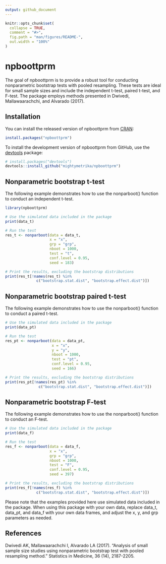 ```yaml
---
output: github_document
---
```


<!-- README.md is generated from README.Rmd. Please edit that file -->

```r
knitr::opts_chunk$set(
  collapse = TRUE,
  comment = "#>",
  fig.path = "man/figures/README-",
  out.width = "100%"
)
```

# npboottprm

<!-- badges: start -->
<!-- badges: end -->

The goal of npboottprm is to provide a robust tool for conducting nonparametric bootstrap tests with pooled resampling. These tests are ideal for small sample sizes and include the independent t-test, paired t-test, and F-test. The package employs methods presented in Dwivedi, Mallawaarachchi, and Alvarado (2017). 

## Installation

You can install the released version of npboottprm from [CRAN](https://CRAN.R-project.org):

```r
install.packages("npboottprm")
```


To install the development version of npboottprm from GitHub, use the [devtools](https://devtools.r-lib.org/) package:

```r
# install.packages("devtools")
devtools::install_github("mightymetrika/npboottprm")
```


## Nonparametric bootstrap t-test

The following example demonstrates how to use the nonparboot() function to conduct an independent t-test.

```r
library(npboottprm)

# Use the simulated data included in the package
print(data_t)

# Run the test
res_t <- nonparboot(data = data_t,
                    x = "x",
                    grp = "grp",
                    nboot = 1000,
                    test = "t",
                    conf.level = 0.95,
                    seed = 183)

# Print the results, excluding the bootstrap distributions
print(res_t[!names(res_t) %in%
              c("bootstrap.stat.dist", "bootstrap.effect.dist")])
```


## Nonparametric bootstrap paired t-test

The following example demonstrates how to use the nonparboot() function to conduct a paired t-test.

```r
# Use the simulated data included in the package
print(data_pt)

# Run the test
res_pt <- nonparboot(data = data_pt,
                     x = "x",
                     y = "y",
                     nboot = 1000,
                     test = "pt",
                     conf.level = 0.95,
                     seed = 166)

# Print the results, excluding the bootstrap distributions
print(res_pt[!names(res_pt) %in%
               c("bootstrap.stat.dist", "bootstrap.effect.dist")])
```


## Nonparametric bootstrap F-test

The following example demonstrates how to use the nonparboot() function to conduct an F-test.

```r
# Use the simulated data included in the package
print(data_f)

# Run the test
res_f <- nonparboot(data = data_f,
                    x = "x",
                    grp = "grp",
                    nboot = 1000,
                    test = "F",
                    conf.level = 0.95,
                    seed = 397)

# Print the results, excluding the bootstrap distributions
print(res_f[!names(res_f) %in%
              c("bootstrap.stat.dist", "bootstrap.effect.dist")])
```


Please note that the examples provided here use simulated data included in the package. When using this package with your own data, replace data_t, data_pt, and data_f with your own data frames, and adjust the x, y, and grp parameters as needed.

## References

Dwivedi AK, Mallawaarachchi I, Alvarado LA (2017). "Analysis of small sample size studies using nonparametric bootstrap test with pooled resampling method." Statistics in Medicine, 36 (14), 2187-2205.
